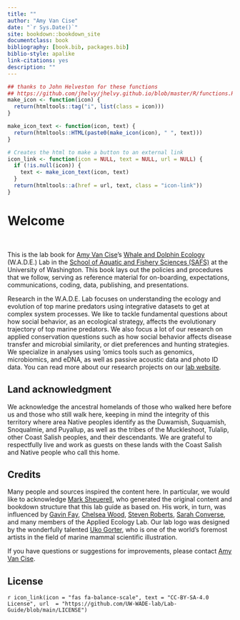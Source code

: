 ```yaml
--- 
title: ""
author: "Amy Van Cise"
date: "`r Sys.Date()`"
site: bookdown::bookdown_site
documentclass: book
bibliography: [book.bib, packages.bib]
biblio-style: apalike
link-citations: yes
description: ""
---
```


```r
## thanks to John Helveston for these functions
## https://github.com/jhelvy/jhelvy.github.io/blob/master/R/functions.R
make_icon <- function(icon) {
  return(htmltools::tag("i", list(class = icon)))
}

make_icon_text <- function(icon, text) {
  return(htmltools::HTML(paste0(make_icon(icon), " ", text)))
}

# Creates the html to make a button to an external link
icon_link <- function(icon = NULL, text = NULL, url = NULL) {
  if (!is.null(icon)) {
    text <- make_icon_text(icon, text)
  }
  return(htmltools::a(href = url, text, class = "icon-link"))
}
```

# Welcome {-}

<br>

This is the lab book for [Amy Van Cise](https://fish.uw.edu/faculty/amy-van-cise/)'s [Whale and Dolphin Ecology](amyvancise.com) (W.A.D.E.) Lab in the [School of Aquatic and Fishery Sciences (SAFS)](https://fish.uw.edu/) at the University of Washington. This book lays out the policies and procedures that we follow, serving as reference material for on-boarding, expectations, communications, coding, data, publishing, and presentations.

Research in the W.A.D.E. Lab focuses on understanding the ecology and evolution of top marine predators using integrative datasets to get at complex system processes. We like to tackle fundamental questions about how social behavior, as an ecological strategy, affects the evolutionary trajectory of top marine predators. We also focus a lot of our research on applied conservation questions such as how social behavior affects disease transfer and microbial similarity, or diet preferences and hunting strategies. We specialize in analyses using 'omics tools such as genomics, microbiomics, and eDNA, as well as passive acoustic data and photo ID data. You can read more about our research projects on our [lab website](https://www.amyvancise.com/current-research).

## Land acknowledgment {-}

We acknowledge the ancestral homelands of those who walked here before us and those who still walk here, keeping in mind the integrity of this territory where area Native peoples identify as the Duwamish, Suquamish, Snoqualmie, and Puyallup, as well as the tribes of the Muckleshoot, Tulalip, other Coast Salish peoples, and their descendants. We are grateful to respectfully live and work as guests on these lands with the Coast Salish and Native people who call this home.

## Credits {-}

Many people and sources inspired the content here. In particular, we would like to acknowledge [Mark Sheuerell](https://fish.uw.edu/faculty/mark-scheuerell/), who generated the original content and bookdown structure that this lab guide as based on. His work, in turn, was influenced by [Gavin Fay](https://sites.google.com/site/gfay42/), [Chelsea Wood](https://fish.uw.edu/faculty/chelsea-wood/), [Steven Roberts](https://fish.uw.edu/faculty/steven-roberts/), [Sarah Converse](https://fish.uw.edu/faculty/sarah-converse/), and many members of the Applied Ecology Lab. Our lab logo was designed by the wonderfully talented [Uko Gorter](https://ukogorter.com/), who is one of the world's foremost artists in the field of marine mammal scientific illustration.

If you have questions or suggestions for improvements, please contact [Amy Van Cise](mailto:avancise@uw.edu).


## License {-}

`r icon_link(icon = "fas fa-balance-scale", text = "CC-BY-SA-4.0 License", url  = "https://github.com/UW-WADE-lab/Lab-Guide/blob/main/LICENSE")`

<!-- <br> -->

<!-- <center style="font-size:0.95rem">v`r format(Sys.Date(), '%y.%m.%d')`</center> -->

